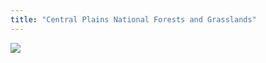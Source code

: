 ```yaml
---
title: "Central Plains National Forests and Grasslands"
---
```


![](images/Central Plains Region.png)
